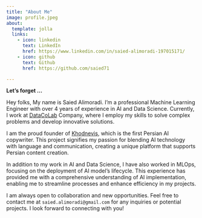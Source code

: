 ```yaml
---
title: "About Me"
image: profile.jpeg
about:
  template: jolla
  links:
    - icon: linkedin
      text: LinkedIn
      href: https://www.linkedin.com/in/saied-alimoradi-197015171/
    - icon: github
      text: Github
      href: https://github.com/saied71

---
```


**Let's forget ...**

Hey folks, My name is Saied Alimoradi. I'm a professional Machine Learning Engineer with over 4 years of experience in AI and Data Science. Currently, I work at [DataCoLab](https://datacolab.co.uk/) Company, where I employ my skills to solve complex problems and develop innovative solutions.

I am the proud founder of [Khodnevis](https://khodnevisai.com/), which is the first Persian AI copywriter. This project signifies my passion for blending AI technology with language and communication, creating a unique platform that supports Persian content creation.

In addition to my work in AI and Data Science, I have also worked  in MLOps, focusing on the deployment of AI model's lifecycle. This experience has provided me with a comprehensive understanding of AI implementation, enabling me to streamline processes and enhance efficiency in my projects.

I am always open to collaboration and new opportunities. Feel free to contact me at `saied.alimoradi@gmail.com` for any inquiries or potential projects. I look forward to connecting with you!
